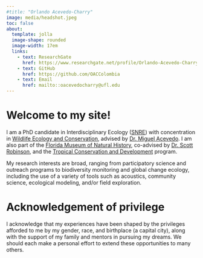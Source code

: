 ```yaml
---
#title: "Orlando Acevedo-Charry"
image: media/headshot.jpeg
toc: false
about:
  template: jolla
  image-shape: rounded
  image-width: 17em
  links: 
    - text: ResearchGate
      href: https://www.researchgate.net/profile/Orlando-Acevedo-Charry?ev=hdr_xprf
    - text: GitHub
      href: https://github.com/OACColombia
    - text: Email
      href: mailto::oacevedocharry@ufl.edu
---
```


# Welcome to my site! 

I am a PhD candidate in Interdisciplinary Ecology ([SNRE](https://snre.ifas.ufl.edu/){target="_blank"}) with concentration in [Wildlife Ecology and Conservation](https://wec.ifas.ufl.edu/){target="_blank"}, advised by [Dr. Miguel Acevedo](https://maacevedo.github.io){target="_blank"}. I am also part of the [Florida Museum of Natural History](https://www.floridamuseum.ufl.edu){target="_blank"}, co-advised by [Dr. Scott Robinson](https://www.floridamuseum.ufl.edu/people/scott-robinson/){target="_blank"}, and the [Tropical Conservation and Development](https://uftcd.org){target="_blank"} program. 

My research interests are broad, ranging from participatory science and outreach programs to biodiversity monitoring and global change ecology, including the use of a variety of tools such as acoustics, community science, ecological modeling, and/or field exploration.

# Acknowledgement of privilege

I acknowledge that my experiences have been shaped by the privileges afforded to me by my gender, race, and birthplace (a capital city), along with the support of my family and mentors in pursuing my dreams. We should each make a personal effort to extend these opportunities to many others.
